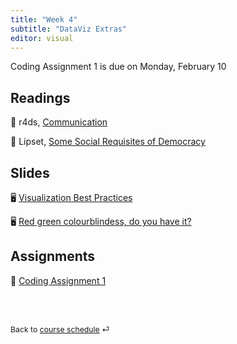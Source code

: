 ```yaml
---
title: "Week 4"
subtitle: "DataViz Extras"
editor: visual
---
```


::: callout-important
Coding Assignment 1 is due on Monday, February 10
:::

## Readings

📖 r4ds, [Communication](https://r4ds.hadley.nz/communication)

📖 Lipset, [Some Social Requisites of
Democracy](https://www-jstor-org.proxygw.wrlc.org/stable/1951731?seq=8)

## Slides

🖥 [Visualization Best Practices](/slides/week-4.1.qmd)

🖥 [Red green colourblindess, do you have it?](https://youtu.be/l6AVQOxkzxQ?si=UUFExkQgdzfaJOHW)

## Assignments

🧮 [Coding Assignment 1](/assignments/coding-assignment-1.qmd)

<br><br>

::: {style="font-size: 0.875em;"}
Back to [course schedule](/ "Course schedule") ⏎
:::

